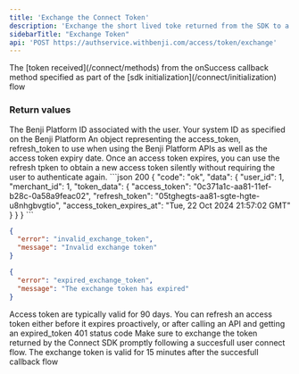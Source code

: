 ```yaml
---
title: 'Exchange the Connect Token'
description: 'Exchange the short lived toke returned from the SDK to a long living access token and refresh token using the Benji Platform API'
sidebarTitle: "Exchange Token"
api: 'POST https://authservice.withbenji.com/access/token/exchange'
---
```


<ParamField body="exchange_token" type="string" required>
  The [token received](/connect/methods) from the onSuccess callback method specified as part of the [sdk initialization](/connect/initialization) flow
</ParamField>


### Return values 
<ResponseField name="user_id" type="integer" required>
  The Benji Platform ID associated with the user.
</ResponseField>
<ResponseField name="merchant_id" type="integer" required>
  Your system ID as specified on the Benji Platform
</ResponseField>
<ResponseField name="token_data" type="integer" required>
  An object representing the access_token, refresh_token to use when using the Benji Platform APIs as well as the access token expiry date. Once an access token expires, you can use the refresh tpken to obtain a new access token silently without requiring the user to authenticate again.
</ResponseField>

<ResponseExample>
```json 200
{
    "code": "ok",
    "data": {
        "user_id": 1,
        "merchant_id": 1,
        "token_data": {
        "access_token": "0c371a1c-aa81-11ef-b28c-0a58a9feac02",
        "refresh_token": "05tghegts-aa81-sgte-hgte-u8nhgbvgtio",
        "access_token_expires_at": "Tue, 22 Oct 2024 21:57:02 GMT"
        }
    }
}
```

```json 401
{
  "error": "invalid_exchange_token",
  "message": "Invalid exchange token"
}
```

```json 401
{
  "error": "expired_exchange_token",
  "message": "The exchange token has expired"
}
```
</ResponseExample>

<Tip>Access token are typically valid for 90 days. You can refresh an access token either before it expires proactively, or after calling an API and getting an expired_token 401 status code</Tip>
<Warning>Make sure to exchange the token returned by the Connect SDK promptly following a succesfull user connect flow. The exchange token is valid for 15 minutes after the succesfull callback flow</Warning>






